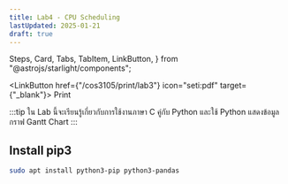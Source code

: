 ```yaml
---
title: Lab4 - CPU Scheduling
lastUpdated: 2025-01-21
draft: true
---
```


  Steps,
  Card,
  Tabs,
  TabItem,
  LinkButton,
} from "@astrojs/starlight/components";

<LinkButton href={"/cos3105/print/lab3"} icon="seti:pdf" target={"_blank"}>
  Print
</LinkButton>


:::tip
ใน Lab นี้จะเรียนรู้เกี่ยวกับการใช้งานภาษา C คู่กับ Python และใช้ Python แสดงข้อมูลกราฟ Gantt Chart
:::

## Install pip3

<Card>

```bash
sudo apt install python3-pip python3-pandas
```
</Card>